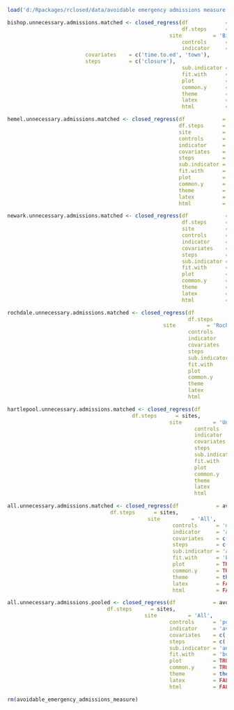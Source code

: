 ```r
load('d:/Rpackages/rclosed/data/avoidable emergency admissions measure.Rda')
```
```r
bishop.unnecessary.admissions.matched <- closed_regress(df            = avoidable_emergency_admissions_measure,
                                                        df.steps      = sites,
	                                                site          = 'Bishop Auckland General Hospital',
                                                        controls      = 'matched control',
                                                        indicator     = 'avoidable emergency admissions',
                         covariates    = c('time.to.ed', 'town'),
                         steps         = c('closure'),
                                                        sub.indicator = 'any',
                                                        fit.with      = 'both',
                                                        plot          = TRUE,
                                                        common.y      = TRUE,
                                                        theme         = theme_bw(),
                                                        latex         = FALSE,
                                                        html          = FALSE)
```
```r
hemel.unnecessary.admissions.matched <- closed_regress(df            = avoidable_emergency_admissions_measure,
                                                       df.steps      = sites,
                                                       site          = 'Hemel Hempstead Hospital',
                                                       controls      = 'matched control',
                                                       indicator     = 'avoidable emergency admissions',
                                                       covariates    = c('time.to.ed', 'town'),
                                                       steps         = c('closure'),
                                                       sub.indicator = 'any',
                                                       fit.with      = 'both',
                                                       plot          = TRUE,
                                                       common.y      = TRUE,
                                                       theme         = theme_bw(),
                                                       latex         = FALSE,
                                                       html          = FALSE)
```
```r
newark.unnecessary.admissions.matched <- closed_regress(df            = avoidable_emergency_admissions_measure,
                                                        df.steps      = sites,
                                                        site          = 'Newark Hospital',
                                                        controls      = 'matched control',
                                                        indicator     = 'avoidable emergency admissions',
                                                        covariates    = c('time.to.ed', 'town'),
                                                        steps         = c('closure'),
                                                        sub.indicator = 'any',
                                                        fit.with      = 'both',
                                                        plot          = TRUE,
                                                        common.y      = TRUE,
                                                        theme         = theme_bw(),
                                                        latex         = FALSE,
                                                        html          = FALSE)
```
```r
rochdale.unnecessary.admissions.matched <- closed_regress(df            = avoidable_emergency_admissions_measure,
                                                          df.steps      = sites,
		                                          site          = 'Rochdale Infirmary',
                                                          controls      = 'matched control',
                                                          indicator     = 'avoidable emergency admissions',
                                                          covariates    = c('time.to.ed', 'town'),
                                                          steps         = c('closure'),
                                                          sub.indicator = 'any',
                                                          fit.with      = 'both',
                                                          plot          = TRUE,
                                                          common.y      = TRUE,
                                                          theme         = theme_bw(),
                                                          latex         = FALSE,
                                                          html          = FALSE)
```
```r
hartlepool.unnecessary.admissions.matched <- closed_regress(df            = avoidable_emergency_admissions_measure,
					                    df.steps      = sites,
		                                            site          = 'University Hospital of Hartlepool',
                                                            controls      = 'matched control',
                                                            indicator     = 'avoidable emergency admissions',
                                                            covariates    = c('time.to.ed', 'town'),
                                                            steps         = c('closure'),
                                                            sub.indicator = 'any',
                                                            fit.with      = 'both',
                                                            plot          = TRUE,
                                                            common.y      = TRUE,
                                                            theme         = theme_bw(),
                                                            latex         = FALSE,
                                                            html          = FALSE)
```
```r
all.unnecessary.admissions.matched <- closed_regress(df            = avoidable_emergency_admissions_measure,
					             df.steps      = sites,
		                                     site          = 'All',
                                                     controls      = 'matched control',
                                                     indicator     = 'avoidable emergency admissions',
                                                     covariates    = c('time.to.ed'),
                                                     steps         = c('closure'),
                                                     sub.indicator = 'any',
                                                     fit.with      = 'both',
                                                     plot          = TRUE,
                                                     common.y      = TRUE,
                                                     theme         = theme_bw(),
                                                     latex         = FALSE,
                                                     html          = FALSE)
```
```r
all.unnecessary.admissions.pooled <- closed_regress(df            = avoidable_emergency_admissions_measure,
					            df.steps      = sites,
		                                    site          = 'All',
                                                    controls      = 'pooled control',
                                                    indicator     = 'avoidable emergency admissions',
                                                    covariates    = c('time.to.ed'),
                                                    steps         = c('closure'),
                                                    sub.indicator = 'any',
                                                    fit.with      = 'both',
                                                    plot          = TRUE,
                                                    common.y      = TRUE,
                                                    theme         = theme_bw(),
                                                    latex         = FALSE,
                                                    html          = FALSE)
```
```r
rm(avoidable_emergency_admissions_measure)
```
